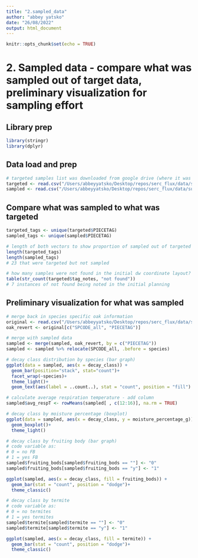 ```yaml
---
title: "2.sampled_data"
author: "abbey yatsko"
date: "26/08/2022"
output: html_document
---
```


```r
knitr::opts_chunk$set(echo = TRUE)
```

# 2. Sampled data - compare what was sampled out of target data, preliminary visualization for sampling effort 

## Library prep
```r
library(stringr)
library(dplyr)
```

## Data load and prep 
```r
# targeted samples list was downloaded from google drive (where it was updated as samples were searched for in mark out process)
targeted <- read.csv("/Users/abbeyyatsko/Desktop/repos/serc_flux/data/summer2022/dw_target_samples.csv")
sampled <- read.csv("/Users/abbeyyatsko/Desktop/repos/serc_flux/data/summer2022/dw_sample_cubes_all - Sheet1 (6).csv")
```

## Compare what was sampled to what was targeted 
```r
targeted_tags <- unique(targeted$PIECETAG)
sampled_tags <- unique(sampled$PIECETAG)

# length of both vectors to show proportion of sampled out of targeted 
length(targeted_tags)
length(sampled_tags)
# 23 that were targeted but not sampled 

# how many samples were not found in the initial dw coordinate layout? 
table(str_count(targeted$tag_notes, "not found")) 
# 7 instances of not found being noted in the initial planning 
```

## Preliminary visualization for what was sampled 
```r
# merge back in species specific oak information 
original <- read.csv("/Users/abbeyyatsko/Desktop/repos/serc_flux/data/summer2022/dw_targetsamples_presample.csv")
oak_revert <- original[c("SPCODE_all", "PIECETAG")]

# merge with sampled data
sampled <- merge(sampled, oak_revert, by = c("PIECETAG")) 
sampled <- sampled %>% relocate(SPCODE_all, .before = species)

# decay class distribution by species (bar graph)
ggplot(data = sampled, aes(x = decay_class)) + 
  geom_bar(position="stack", stat="count")+ 
  facet_wrap(~species)+
  theme_light()+ 
  geom_text(aes(label = ..count..), stat = "count", position = "fill")

# calculate average respiration temperature - add column
sampled$avg_respT <- rowMeans(sampled[ , c(12:16)], na.rm = TRUE)

# decay class by moisture percentage (boxplot)
ggplot(data = sampled, aes(x = decay_class, y = moisture_percentage_g)) + 
  geom_boxplot()+ 
  theme_light()

# decay class by fruiting body (bar graph)
# code variable as: 
# 0 = no FB
# 1 = yes FB
sampled$fruiting_bods[sampled$fruiting_bods == ""] <- "0"
sampled$fruiting_bods[sampled$fruiting_bods == "y"] <- "1"

ggplot(sampled, aes(x = decay_class, fill = fruiting_bods)) +
  geom_bar(stat = "count", position = "dodge")+
  theme_classic()

# decay class by termite
# code variable as: 
# 0 = no termites
# 1 = yes termites
sampled$termite[sampled$termite == ""] <- "0"
sampled$termite[sampled$termite == "y"] <- "1"

ggplot(sampled, aes(x = decay_class, fill = termite)) +
  geom_bar(stat = "count", position = "dodge")+
  theme_classic()
```
